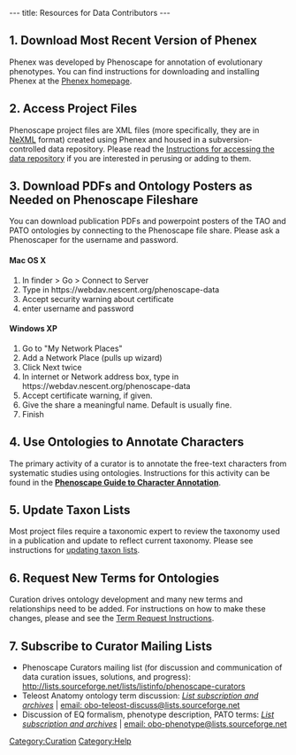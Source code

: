 ---
title: Resources for Data Contributors
---

==1. Download Most Recent Version of Phenex==

Phenex was developed by Phenoscape for annotation of evolutionary phenotypes.  You can find instructions for downloading and installing Phenex at the [[Phenex|Phenex homepage]].

==2. Access Project Files==

Phenoscape project files are XML files (more specifically, they are in [http://nexml.org NeXML] format) created using Phenex and housed in a subversion-controlled data repository.  Please read the [[Data Repository Access Instructions|Instructions for accessing the data repository]] if you are interested in perusing or adding to them.

==3. Download PDFs and Ontology Posters as Needed on Phenoscape Fileshare ==
You can download publication PDFs and powerpoint posters of the TAO and PATO ontologies by connecting to the Phenoscape file share. Please ask a Phenoscaper for the username and password.

====Mac OS X====
# In finder > Go > Connect to Server
# Type in <nowiki>https://webdav.nescent.org/phenoscape-data</nowiki>
# Accept security warning about certificate
# enter username and password

====Windows XP====
# Go to "My Network Places"
# Add a Network Place (pulls up wizard)
# Click Next twice
# In internet or Network address box, type in <nowiki>https://webdav.nescent.org/phenoscape-data</nowiki>
# Accept certificate warning, if given.
# Give the share a meaningful name. Default is usually fine.
# Finish

==4. Use Ontologies to Annotate Characters ==

The primary activity of a curator is to annotate the free-text characters from systematic studies using ontologies.  Instructions for this activity can be found in the [[Guide to Character Annotation | '''Phenoscape Guide to Character Annotation''']].

==5. Update Taxon Lists==

Most project files require a taxonomic expert to review the taxonomy used in a publication and update to reflect current taxonomy. Please see instructions for [[Update Taxon Lists| updating taxon lists]].

==6. Request New Terms for Ontologies==

Curation drives ontology development and many new terms and relationships need to be added. For instructions on how to make these changes, please and see the [[Term_Requests | Term Request Instructions]].

==7. Subscribe to Curator Mailing Lists ==
* Phenoscape Curators mailing list (for discussion and communication of data curation issues, solutions, and progress):  http://lists.sourceforge.net/lists/listinfo/phenoscape-curators
* Teleost Anatomy ontology term discussion: ''[https://lists.sourceforge.net/lists/listinfo/obo-teleost-discuss List subscription and archives]'' | [mailto:obo-teleost-discuss%40lists%2e.sourceforge%2enet email: obo-teleost-discuss&#64;lists&#46;sourceforge&#46;net]
* Discussion of EQ formalism, phenotype description, PATO terms:  ''[https://lists.sourceforge.net/mailman/listinfo/obo-phenotype List subscription and archives]'' | [mailto:obo-phenotype%40lists%2e.sourceforge%2enet email: obo-phenotype@lists&#46;sourceforge&#46;net]

[[Category:Curation]]
[[Category:Help]]